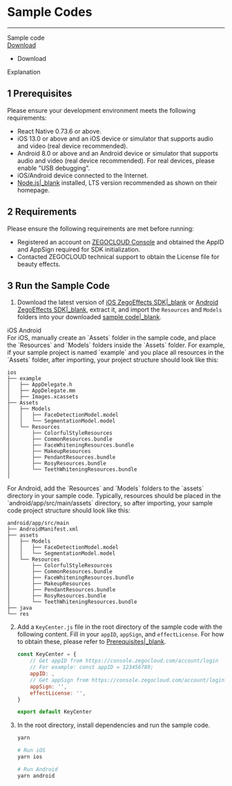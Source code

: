# Sample Codes

---

<div class="sdk-download-wrapper download-area">
    <div class="sdk-download-item-wrapper">
      <div class="download-title">Sample code</div>
      <div class="download-selector">
        <div class="download-select-wrapper" style="padding-right: 0;">
          <a class="download-target-btn" href="javascript:void(0);">Download</a>
          <ul class="download-dropdown-list">
            <li data-href="https://github.com/ZEGOCLOUD/zego_effects_reactnative_demo" class="dropdown-option">
              Download
            </li>
          </ul>
        </div>
      </div>
      <div class="download-tips">
        <span data-tip="Run this sample code to quickly experience the AI Effects feature."
          class="tip-trigger">Explanation</span>
      </div>
    </div>
  </div>
 </div>

## 1 Prerequisites

Please ensure your development environment meets the following requirements:

* React Native 0.73.6 or above.
* iOS 13.0 or above and an iOS device or simulator that supports audio and video (real device recommended).
* Android 8.0 or above and an Android device or simulator that supports audio and video (real device recommended). For real devices, please enable "USB debugging".
* iOS/Android device connected to the Internet.
* [Node.js|_blank](https://nodejs.org/en/) installed, LTS version recommended as shown on their homepage.

## 2 Requirements

Please ensure the following requirements are met before running:
* Registered an account on [ZEGOCLOUD Console](https://console.zegocloud.com/account/login) and obtained the AppID and AppSign required for SDK initialization.
* Contacted ZEGOCLOUD technical support to obtain the License file for beauty effects.

## 3 Run the Sample Code

1. Download the latest version of [iOS ZegoEffects SDK|_blank](#14908) or [Android ZegoEffects SDK|_blank](#14909), extract it, and import the `Resources` and `Models` folders into your downloaded [sample code|_blank](https://github.com/ZEGOCLOUD/zego_effects_reactnative_demo).

<div class="multipletabs-content">
    <div class="item-tabs">
        <div class="scroll-box">
          <span class="tab-item">
             iOS
          </span>
          <span class="tab-item">
             Android
          </span>
        </div>
    </div>
<div class="multipletabs-content-item ">
  <md-content>
For iOS, manually create an `Assets` folder in the sample code, and place the `Resources` and `Models` folders inside the `Assets` folder. For example, if your sample project is named `example` and you place all resources in the `Assets` folder, after importing, your project structure should look like this:

```
ios
├── example
│   ├── AppDelegate.h
│   ├── AppDelegate.mm
│   ├── Images.xcassets
├── Assets
│   ├── Models
│   │   ├── FaceDetectionModel.model
│   │   └── SegmentationModel.model
│   └── Resources
│       ├── ColorfulStyleResources
│       ├── CommonResources.bundle
│       ├── FaceWhiteningResources.bundle
│       ├── MakeupResources
│       ├── PendantResources.bundle
│       ├── RosyResources.bundle
│       └── TeethWhiteningResources.bundle
│
```
  </md-content>
</div>
<div class="multipletabs-content-item ">
  <md-content>
For Android, add the `Resources` and `Models` folders to the `assets` directory in your sample code. Typically, resources should be placed in the `android/app/src/main/assets` directory, so after importing, your sample code project structure should look like this:

```
android/app/src/main
├── AndroidManifest.xml
├── assets
│   ├── Models
│   │   ├── FaceDetectionModel.model
│   │   └── SegmentationModel.model
│   └── Resources
│       ├── ColorfulStyleResources
│       ├── CommonResources.bundle
│       ├── FaceWhiteningResources.bundle
│       ├── MakeupResources
│       ├── PendantResources.bundle
│       ├── RosyResources.bundle
│       └── TeethWhiteningResources.bundle
├── java
└── res
```
  </md-content>
</div>
</div>

2. Add a `KeyCenter.js` file in the root directory of the sample code with the following content. Fill in your `appID`, `appSign`, and `effectLicense`. For how to obtain these, please refer to [Prerequisites|_blank](18045#2).

    ```js
    const KeyCenter = { 
        // Get appID from https://console.zegocloud.com/account/login
        // For example: const appID = 123456789;
        appID: ,
        // Get appSign from https://console.zegocloud.com/account/login, for example: "39011cbxxxxxxxxxxxxxxxxxxxxxxxxxxxxxxxxxxxxxxxxxxxxxxxxxxxxxxxxx"
        appSign: '',
        effectLicense: '',
    }

    export default KeyCenter
    ```

4. In the root directory, install dependencies and run the sample code.

    ```bash
    yarn

    # Run iOS
    yarn ios

    # Run Android
    yarn android
    ```
